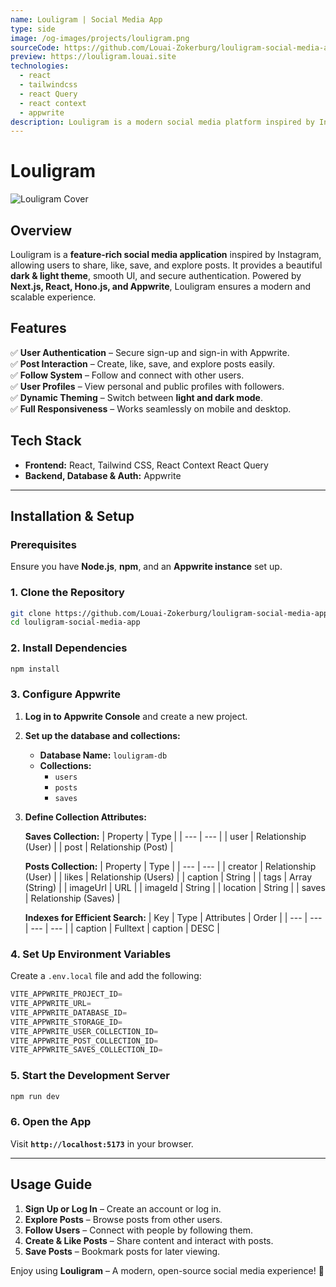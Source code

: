 ```yaml
---
name: Louligram | Social Media App
type: side
image: /og-images/projects/louligram.png
sourceCode: https://github.com/Louai-Zokerburg/louligram-social-media-app
preview: https://louligram.louai.site
technologies:
  - react
  - tailwindcss
  - react Query
  - react context
  - appwrite
description: Louligram is a modern social media platform inspired by Instagram. Built with Next.js, React, Hono.js, and Appwrite, it offers a seamless user experience with authentication, post creation, liking, saving, and a follow system.
---
```


# **Louligram**

![Louligram Cover](/og-images/projects/louligram.png)

## **Overview**

Louligram is a **feature-rich social media application** inspired by Instagram, allowing users to share, like, save, and explore posts. It provides a beautiful **dark & light theme**, smooth UI, and secure authentication. Powered by **Next.js, React, Hono.js, and Appwrite**, Louligram ensures a modern and scalable experience.

## **Features**

✅ **User Authentication** – Secure sign-up and sign-in with Appwrite.  
✅ **Post Interaction** – Create, like, save, and explore posts easily.  
✅ **Follow System** – Follow and connect with other users.  
✅ **User Profiles** – View personal and public profiles with followers.  
✅ **Dynamic Theming** – Switch between **light and dark mode**.  
✅ **Full Responsiveness** – Works seamlessly on mobile and desktop.

## **Tech Stack**

- **Frontend:** React, Tailwind CSS, React Context React Query
- **Backend, Database & Auth:** Appwrite

---

## **Installation & Setup**

### **Prerequisites**

Ensure you have **Node.js**, **npm**, and an **Appwrite instance** set up.

### **1. Clone the Repository**

```bash
git clone https://github.com/Louai-Zokerburg/louligram-social-media-app.git
cd louligram-social-media-app
```

### **2. Install Dependencies**

```bash
npm install
```

### **3. Configure Appwrite**

1. **Log in to Appwrite Console** and create a new project.
2. **Set up the database and collections:**
   - **Database Name:** `louligram-db`
   - **Collections:**
     - `users`
     - `posts`
     - `saves`
3. **Define Collection Attributes:**

   **Saves Collection:**
   | Property | Type |
   | --- | --- |
   | user | Relationship (User) |
   | post | Relationship (Post) |

   **Posts Collection:**
   | Property | Type |
   | --- | --- |
   | creator | Relationship (User) |
   | likes | Relationship (Users) |
   | caption | String |
   | tags | Array (String) |
   | imageUrl | URL |
   | imageId | String |
   | location | String |
   | saves | Relationship (Saves) |

   **Indexes for Efficient Search:**
   | Key | Type | Attributes | Order |
   | --- | --- | --- | --- |
   | caption | Fulltext | caption | DESC |

### **4. Set Up Environment Variables**

Create a `.env.local` file and add the following:

```js
VITE_APPWRITE_PROJECT_ID=
VITE_APPWRITE_URL=
VITE_APPWRITE_DATABASE_ID=
VITE_APPWRITE_STORAGE_ID=
VITE_APPWRITE_USER_COLLECTION_ID=
VITE_APPWRITE_POST_COLLECTION_ID=
VITE_APPWRITE_SAVES_COLLECTION_ID=
```

### **5. Start the Development Server**

```bash
npm run dev
```

### **6. Open the App**

Visit **`http://localhost:5173`** in your browser.

---

## **Usage Guide**

1. **Sign Up or Log In** – Create an account or log in.
2. **Explore Posts** – Browse posts from other users.
3. **Follow Users** – Connect with people by following them.
4. **Create & Like Posts** – Share content and interact with posts.
5. **Save Posts** – Bookmark posts for later viewing.

Enjoy using **Louligram** – A modern, open-source social media experience! 🚀
